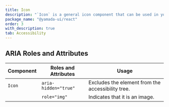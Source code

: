 ```yaml
---
title: Icon
description: "`Icon` is a general icon component that can be used in your projects."
package_name: "@yamada-ui/react"
order: 3
with_description: true
tab: Accessibility
---
```


## ARIA Roles and Attributes

| Component | Roles and Attributes | Usage                                             |
| --------- | -------------------- | ------------------------------------------------- |
| `Icon`    | `aria-hidden="true"` | Excludes the element from the accessibility tree. |
|           | `role="img"`         | Indicates that it is an image.                    |

